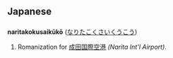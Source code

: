 == Japanese ==
=== {{Romaji}} ===
'''naritakokusaikūkō''' ([[なりたこくさいくうこう]])

# Romanization for [[成田国際空港]] ''(Narita Int'l Airport)''.